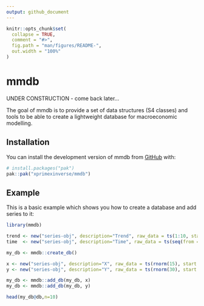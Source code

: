 ```yaml
---
output: github_document
---
```


<!-- README.md is generated from README.Rmd. Please edit that file -->

```r
knitr::opts_chunk$set(
  collapse = TRUE,
  comment = "#>",
  fig.path = "man/figures/README-",
  out.width = "100%"
)
```

# mmdb

<!-- badges: start -->
<!-- badges: end -->

UNDER CONSTRUCTION - come back later...

The goal of mmdb is to provide a set of data structures (S4 classes) and tools to be able to create a lightweight database for macroeconomic modelling.

## Installation

You can install the development version of mmdb from [GitHub](https://github.com/) with:

``` r
# install.packages("pak")
pak::pak("xprimexinverse/mmdb")
```

## Example

This is a basic example which shows you how to create a database and add series to it:

```r
library(mmdb)

trend <- new("series-obj", description="Trend", raw_data = ts(1:10, start = c(2000, 1), frequency = 4))
time  <- new("series-obj", description="Time", raw_data = ts(seq(from = 2000, length.out = 10, by = 0.25), start = c(2000, 1), frequency = 4))

my_db <- mmdb::create_db()

x <- new("series-obj", description="X", raw_data = ts(rnorm(15), start = c(1999, 1), frequency = 4), table = "rnorm", units = "number")
y <- new("series-obj", description="Y", raw_data = ts(rnorm(30), start = c(1999, 1), frequency = 4), table = "rnorm", units = "number")

my_db <- mmdb::add_db(my_db, x)
my_db <- mmdb::add_db(my_db, y)

head(my_db@db,n=10)

```
